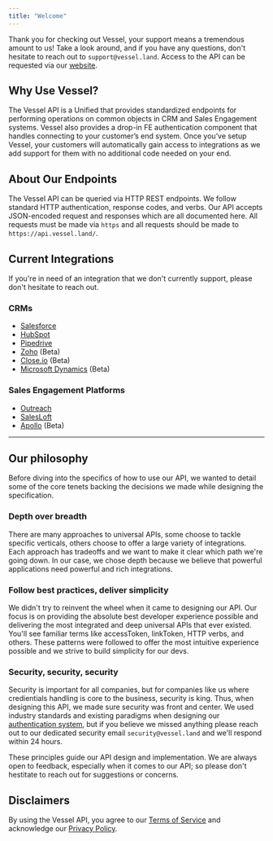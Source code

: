 ```yaml
---
title: "Welcome"
---
```


Thank you for checking out Vessel, your support means a tremendous amount to us! Take a look around, and if you have any questions, don't hesitate to reach out to `support@vessel.land`. Access to the API can be requested via our [website](https://www.vessel.land/).

## Why Use Vessel?

The Vessel API is a Unified that provides standardized endpoints for performing operations on common objects in CRM and Sales Engagement systems. Vessel also provides a drop-in FE authentication component that handles connecting to your customer’s end system. Once you’ve setup Vessel, your customers will automatically gain access to integrations as we add support for them with no additional code needed on your end.

## About Our Endpoints

The Vessel API can be queried via HTTP REST endpoints. We follow standard HTTP authentication, response codes, and verbs. Our API accepts JSON-encoded request and responses which are all documented here. All requests must be made via `https` and all requests should be made to `https://api.vessel.land/`.

## Current Integrations

If you're in need of an integration that we don't currently support, please don't hesitate to reach out.

### CRMs

- [Salesforce](https://www.salesforce.com/)
- [HubSpot](https://hubspot.com/)
- [Pipedrive](https://www.pipedrive.com/)
- [Zoho](https://www.zoho.com/) (Beta)
- [Close.io](https://close.io/) (Beta)
- [Microsoft Dynamics](https://dynamics.microsoft.com/en-us/) (Beta)

### Sales Engagement Platforms

- [Outreach](https://www.outreach.io/)
- [SalesLoft](https://www.salesloft.com/)
- [Apollo](https://www.apollo.io/) (Beta)

---

## Our philosophy

Before diving into the specifics of how to use our API, we wanted to detail some of the core tenets backing the decisions we made while designing the specification.

### Depth over breadth

There are many approaches to universal APIs, some choose to tackle specific verticals, others choose to offer a large variety of integrations. Each approach has tradeoffs and we want to make it clear which path we're going down. In our case, we chose depth because we believe that powerful applications need powerful and rich integrations.

### Follow best practices, deliver simplicity

We didn't try to reinvent the wheel when it came to designing our API. Our focus is on providing the absolute best developer experience possible and delivering the most integrated and deep universal APIs that ever existed. You'll see familiar terms like accessToken, linkToken, HTTP verbs, and others. These patterns were followed to offer the most intuitive experience possible and we strive to build simplicity for our devs.

### Security, security, security

Security is important for all companies, but for companies like us where credientials handling is core to the business, security is king. Thus, when designing this API, we made sure security was front and center. We used industry standards and existing paradigms when designing our [authentication system](/authentication-and-security), but if you believe we missed anything please reach out to our dedicated security email `security@vessel.land` and we'll respond within 24 hours.

These principles guide our API design and implementation. We are always open to feedback, especially when it comes to our API; so please don't hestitate to reach out for suggestions or concerns.

## Disclaimers

By using the Vessel API, you agree to our [Terms of Service](https://drive.google.com/file/d/1MAhix9lfQdMW7B600vYeMNtdY3vnQzIQ/view) and acknowledge our [Privacy Policy](https://drive.google.com/file/d/1AnNdqjvqEU_IhqhzSYUbAuk0nOEGJuNF/view).
